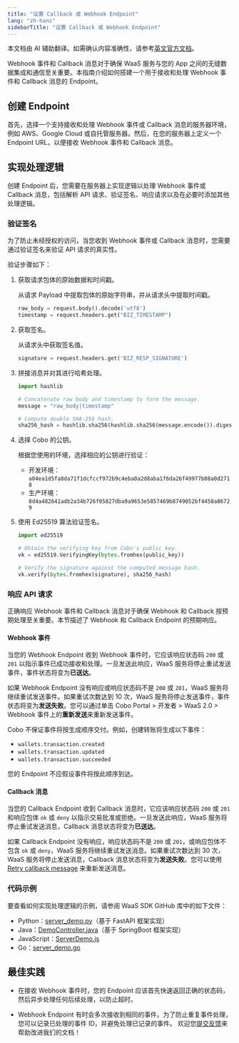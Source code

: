 ```yaml
---
title: "设置 Callback 或 Webhook Endpoint"
lang: "zh-hans"
sidebarTitle: "设置 Callback 或 Webhook Endpoint"
---
```

<Note>本文档由 AI 辅助翻译。如需确认内容准确性，请参考[英文官方文档](https://www.cobo.com/developers/v2/guides/overview/introduction)。</Note>

Webhook 事件和 Callback 消息对于确保 WaaS 服务与您的 App 之间的无缝数据集成和通信至关重要。本指南介绍如何搭建一个用于接收和处理 Webhook 事件和 Callback 消息的 Endpoint。

## 创建 Endpoint

首先，选择一个支持接收和处理 Webhook 事件或 Callback 消息的服务器环境，例如 AWS、Google Cloud 或自托管服务器。然后，在您的服务器上定义一个 Endpoint URL，以便接收 Webhook 事件和 Callback 消息。

## 实现处理逻辑

创建 Endpoint 后，您需要在服务器上实现逻辑以处理 Webhook 事件或 Callback 消息，包括解析 API 请求、验证签名、响应请求以及在必要时添加其他处理逻辑。

### 验证签名

为了防止未经授权的访问，当您收到 Webhook 事件或 Callback 消息时，您需要通过验证签名来验证 API 请求的真实性。

验证步骤如下：

1. 获取请求包体的原始数据和时间戳。

    从请求 Payload 中提取包体的原始字符串，并从请求头中提取时间戳。

    ```python
    raw_body = request.body().decode('utf8')
    timestamp = request.headers.get("BIZ_TIMESTAMP")
    ```

2. 获取签名。

    从请求头中获取签名值。

    ```python
    signature = request.headers.get('BIZ_RESP_SIGNATURE')
    ```

3. 拼接消息并对其进行哈希处理。

    ```python
    import hashlib
    
    # Concatenate raw body and timestamp to form the message.
    message = "raw_body|timestamp"
    
    # Compute double SHA-256 hash.
    sha256_hash = hashlib.sha256(hashlib.sha256(message.encode()).digest()).digest()
    ```

4. 选择 Cobo 的公钥。

    根据您使用的环境，选择相应的公钥进行验证：
    - 开发环境：`a04ea1d5fa8da71f1dcfccf972b9c4eba0a2d8aba1f6da26f49977b08a0d2718`
    - 生产环境：`8d4a482641adb2a34b726f05827dba9a9653e5857469b8749052bf4458a86729`

5. 使用 Ed25519 算法验证签名。

    ```python
    import ed25519
    
    # Obtain the verifying key from Cobo's public key.
    vk = ed25519.VerifyingKey(bytes.fromhex(public_key)) 
    
    # Verify the signature against the computed message hash.
    vk.verify(bytes.fromhex(signature), sha256_hash)
    ```

### 响应 API 请求

正确响应 Webhook 事件和 Callback 消息对于确保 Webhook 和 Callback 按预期处理至关重要。本节描述了 Webhook 和 Callback Endpoint 的预期响应。

#### Webhook 事件

当您的 Webhook Endpoint 收到 Webhook 事件时，它应该响应状态码 `200` 或 `201` 以指示事件已成功接收和处理。一旦发送此响应，WaaS 服务将停止重试发送事件，事件状态将变为**已送达**。

如果 Webhook Endpoint 没有响应或响应状态码不是 `200` 或 `201`，WaaS 服务将继续重试发送事件。如果重试次数达到 10 次，WaaS 服务将停止发送事件，事件状态将变为**发送失败**。您可以通过单击 Cobo Portal > 开发者 > WaaS 2.0 > Webhook 事件上的**重新发送**来重新发送事件。

Cobo 不保证事件将按生成顺序交付。例如，创建转账将生成以下事件：

- `wallets.transaction.created`
- `wallets.transaction.updated`
- `wallets.transaction.succeeded`

您的 Endpoint 不应假设事件将按此顺序到达。

#### Callback 消息

当您的 Callback Endpoint 收到 Callback 消息时，它应该响应状态码 `200` 或 `201` 和响应包体 `ok` 或 `deny` 以指示交易批准或拒绝。一旦发送此响应，WaaS 服务将停止重试发送消息，Callback 消息状态将变为**已送达**。

如果 Callback Endpoint 没有响应，响应状态码不是 `200` 或 `201`，或响应包体不包含 `ok` 或 `deny`，WaaS 服务将继续重试发送消息。如果重试次数达到 30 次，WaaS 服务将停止发送消息，Callback 消息状态将变为**发送失败**。您可以使用 [Retry callback message](/v2/api-references/developers/retry-callback-message) 来重新发送消息。

### 代码示例

要查看如何实现处理逻辑的示例，请参阅 WaaS SDK GitHub 库中的如下文件：
- Python：[server_demo.py](https://github.com/CoboGlobal/cobo-waas2-python-sdk/blob/master/cobo_waas2/server_demo.py)（基于 FastAPI 框架实现）
- Java：[DemoController.java](https://github.com/CoboGlobal/cobo-waas2-java-sdk/blob/master/src/main/java/com/cobo/waas2/demo/DemoController.java)（基于 SpringBoot 框架实现）
- JavaScript：[ServerDemo.js](https://github.com/CoboGlobal/cobo-waas2-js-sdk/blob/master/src/ServerDemo.js)
- Go：[server_demo.go](https://github.com/CoboGlobal/cobo-waas2-go-sdk/blob/master/cobo_waas2/demo/server_demo.go)

## 最佳实践

- 在接收 Webhook 事件时，您的 Endpoint 应该首先快速返回正确的状态码，然后异步处理任何后续处理，以防止超时。

- Webhook Endpoint 有时会多次接收到相同的事件。为了防止重复事件处理，您可以记录已处理的事件 ID，并避免处理已记录的事件。
<Tip>欢迎您[提交反馈](https://forms.zohopublic.com/cobo/form/DocumentFeedbackForm/formperma/QvLOhxJv1_JMsJ-1dleZ8Itb_7rzN-LtgvsDdxosoVI)来帮助改进我们的文档！</Tip>